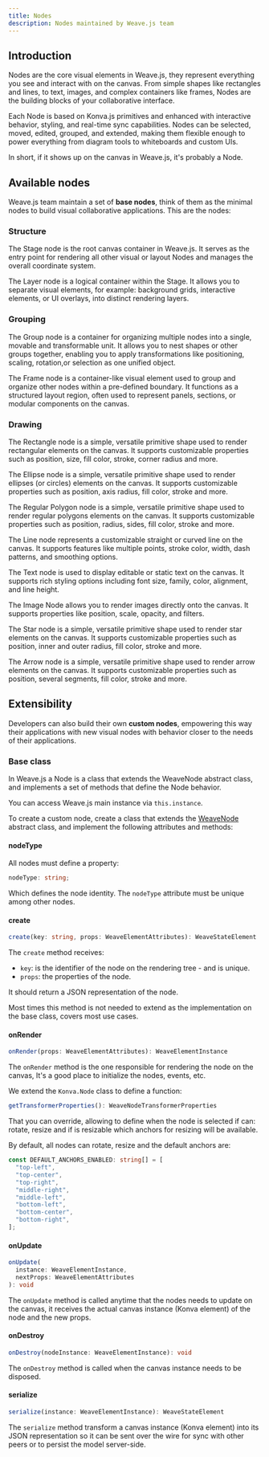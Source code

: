 ```yaml
---
title: Nodes
description: Nodes maintained by Weave.js team
---
```



## Introduction

Nodes are the core visual elements in Weave.js, they represent everything you see and
interact with on the canvas. From simple shapes like rectangles and lines, to text, images,
and complex containers like frames, Nodes are the building blocks of your collaborative
interface.

Each Node is based on Konva.js primitives and enhanced with interactive behavior, styling,
and real-time sync capabilities. Nodes can be selected, moved, edited, grouped, and extended,
making them flexible enough to power everything from diagram tools to whiteboards and custom UIs.

In short, if it shows up on the canvas in Weave.js, it's probably a Node.

## Available nodes

Weave.js team maintain a set of **base nodes**, think of them as the minimal nodes to
build visual collaborative applications. This are the nodes:

### Structure

<Cards>

<Card href="/docs/main/build/nodes/stage" title='Stage'>

The Stage node is the root canvas container in Weave.js. It serves as the entry point
for rendering all other visual or layout Nodes and manages the overall coordinate system.

</Card>

<Card href="/docs/main/build/nodes/layer" title='Layer'>

The Layer node is a logical container within the Stage. It allows you to separate visual
elements, for example: background grids, interactive elements, or UI overlays, into
distinct rendering layers.

</Card>

</Cards>

### Grouping

<Cards>

<Card href="/docs/main/build/nodes/group" title='Group'>

The Group node is a container for organizing multiple nodes into a single, movable
and transformable unit. It allows you to nest shapes or other groups together, enabling
you to apply transformations like positioning, scaling, rotation,or selection as one
unified object.

</Card>

<Card href="/docs/main/build/nodes/frame" title='Frame'>

The Frame node is a container-like visual element used to group and organize other
nodes within a pre-defined boundary. It functions as a structured layout region, often
used to represent panels, sections, or modular components on the canvas.

</Card>

</Cards>

### Drawing

<Cards>

<Card href="/docs/main/build/nodes/rectangle" title='Rectangle'>

The Rectangle node is a simple, versatile primitive shape used to render rectangular
elements on the canvas. It supports customizable properties such as position, size, fill color,
stroke, corner radius and more.

</Card>

<Card href="/docs/main/build/nodes/ellipse" title='Ellipse'>

The Ellipse node is a simple, versatile primitive shape used to render ellipses (or circles)
elements on the canvas. It supports customizable properties such as position, axis radius,
fill color, stroke and more.

</Card>

<Card href="/docs/main/build/nodes/regular-polygon" title='Regular Polygon'>

The Regular Polygon node is a simple, versatile primitive shape used to render regular polygons
elements on the canvas. It supports customizable properties such as position, radius, sides,
fill color, stroke and more.

</Card>

<Card href="/docs/main/build/nodes/line" title='Line'>

The Line node represents a customizable straight or curved line on the canvas.
It supports features like multiple points, stroke color, width, dash patterns, and
smoothing options.

</Card>

<Card href="/docs/main/build/nodes/text" title='Text'>

The Text node is used to display editable or static text on the canvas. It supports
rich styling options including font size, family, color, alignment, and line height.

</Card>

<Card href="/docs/main/build/nodes/image" title='Image'>

The Image Node allows you to render images directly onto the canvas. It supports
properties like position, scale, opacity, and filters.

</Card>

<Card href="/docs/main/build/nodes/star" title='Star'>

The Star node is a simple, versatile primitive shape used to render star elements on
the canvas. It supports customizable properties such as position, inner and outer radius,
fill color, stroke and more.

</Card>

<Card href="/docs/main/build/nodes/star" title='Arrow'>

The Arrow node is a simple, versatile primitive shape used to render arrow elements on
the canvas. It supports customizable properties such as position, several segments,
fill color, stroke and more.

</Card>

</Cards>

## Extensibility

Developers can also build their own **custom nodes**, empowering this way their applications
with new visual nodes with behavior closer to the needs of their applications.

### Base class

In Weave.js a Node is a class that extends the WeaveNode abstract class, and implements a set of
methods that define the Node behavior.

<Callout title="Access the Weave instance">

You can access Weave.js main instance via `this.instance`.

</Callout>

To create a custom node, create a class that extends the [WeaveNode](https://github.com/InditexTech/weavejs/blob/main/code/packages/sdk/src/nodes/node.ts)
abstract class, and implement the following attributes and methods:

#### nodeType

All nodes must define a property:

```ts
nodeType: string;
```

Which defines the node identity. The `nodeType` attribute must be unique among other nodes.

#### create

```ts
create(key: string, props: WeaveElementAttributes): WeaveStateElement
```

The `create` method receives:

- `key`: is the identifier of the node on the rendering tree - and is unique.
- `props`: the properties of the node.

It should return a JSON representation of the node.

<Callout title="Check the base implementation">

Most times this method is not needed to extend as the implementation on the base class, covers most
use cases.

</Callout>

#### onRender

```ts
onRender(props: WeaveElementAttributes): WeaveElementInstance
```

The `onRender` method is the one responsible for rendering the node on the canvas, It's a good place
to initialize the nodes, events, etc.

<Separator />

We extend the `Konva.Node` class to define a function:

```ts
getTransformerProperties(): WeaveNodeTransformerProperties
```

That you can override, allowing to define when the node is selected if can: rotate, resize and if is resizable which anchors for resizing will be available.

By default, all nodes can rotate, resize and the default anchors are:

```ts
const DEFAULT_ANCHORS_ENABLED: string[] = [
  "top-left",
  "top-center",
  "top-right",
  "middle-right",
  "middle-left",
  "bottom-left",
  "bottom-center",
  "bottom-right",
];
```

#### onUpdate

```ts
onUpdate(
  instance: WeaveElementInstance,
  nextProps: WeaveElementAttributes
): void
```

The `onUpdate` method is called anytime that the nodes needs to update on the canvas, it receives the
actual canvas instance (Konva element) of the node and the new props.

#### onDestroy

```ts
onDestroy(nodeInstance: WeaveElementInstance): void
```

The `onDestroy` method is called when the canvas instance needs to be disposed.

#### serialize

```ts
serialize(instance: WeaveElementInstance): WeaveStateElement
```

The `serialize` method transform a canvas instance (Konva element) into its JSON representation so it
can be sent over the wire for sync with other peers or to persist the model server-side.
